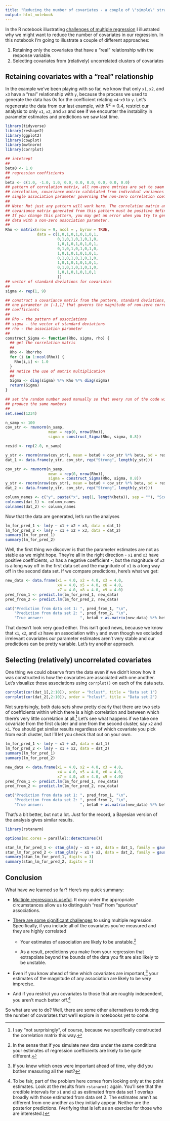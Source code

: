 ```yaml
---
title: "Reducing the number of covariates - a couple of \"simple\" strategies"
output: html_notebook
---
```


In the R notebook illustrating [challenges of multiple regression](http://darwin.eeb.uconn.edu/pages/variable-selection/challenges-of-multiple-regression.nb.html) I illustrated why we might want to reduce the number of covariates in our regression. In this notebook I'm going to illustrate a couple of different approaches:

1. Retaining only the covariates that have a "real" relationship with the response variable.
2. Selecting covariates from (relatively) uncorrelated clusters of covariates

## Retaining covariates with a "real" relationship

In the example we've been playing with so far, we know that only `x1`, `x2`, and `x3` have a "real" relationship with `y`, because the process we used to generate the data has 0s for the coefficient relating `x4`-`x9` to `y`. Let's regenerate the data from our last example, with $R^2 \approx 0.4$, restrict our analysis to only `x1`, `x2`, and `x3` and see if we encounter the instability in parameter estimates and predictions we saw last time. 
```r
library(tidyverse)
library(reshape2)
library(ggplot2)
library(cowplot)
library(mvtnorm)
library(corrplot)
```

```r
## intetcept
##
beta0 <- 1.0
## regression coefficients
##
beta <- c(1.0, -1.0, 1.0, 0.0, 0.0, 0.0, 0.0, 0.0, 0.0)
## pattern of correlation matrix, all non-zero entries are set to saem
## correlation, covariance matrix caldulated from individual variances and a 
## single association parameter governing the non-zero correlation coefficients
##
## Note: Not just any pattern will work here. The correlation matrix and
## covariance matrix generated from this pattern must be positive definite.
## If you change this pattern, you may get an error when you try to generate
## data with a non-zero association parameter.
##
Rho <- matrix(nrow = 9, ncol = , byrow = TRUE, 
              data = c(1,0,1,0,1,0,1,0,1,
                       0,1,0,1,0,1,0,1,0,
                       1,0,1,0,1,0,1,0,1,
                       0,1,0,1,0,1,0,1,0,
                       1,0,1,0,1,0,1,0,1,
                       0,1,0,1,0,1,0,1,0,
                       1,0,1,0,1,0,1,0,1,
                       0,1,0,1,0,1,0,1,0,
                       1,0,1,0,1,0,1,0,1
                       ))
## vector of standard deviations for covariates
##
sigma <- rep(1, 9)

## construct a covariance matrix from the pattern, standard deviations, and
## one parameter in [-1,1] that governs the magnitude of non-zero correlation
## coefficients
##
## Rho - the pattern of associations
## sigma - the vector of standard deviations
## rho - the association parameter
##
construct_Sigma <- function(Rho, sigma, rho) {
  ## get the correlation matris
  ##
  Rho <- Rho*rho
  for (i in 1:ncol(Rho)) {
    Rho[i,i] <- 1.0
  }
  ## notice the use of matrix multiplication
  ##
  Sigma <- diag(sigma) %*% Rho %*% diag(sigma)
  return(Sigma)
}

## set the random number seed manually so that every run of the code will 
## produce the same numbers
##
set.seed(1234)

n_samp <- 100
cov_str <- rmvnorm(n_samp,
                   mean = rep(0, nrow(Rho)),
                   sigma = construct_Sigma(Rho, sigma, 0.8))

resid <- rep(2.0, n_samp)

y_str <- rnorm(nrow(cov_str), mean = beta0 + cov_str %*% beta, sd = resid)
dat_1 <- data.frame(y_str, cov_str, rep("Strong", length(y_str)))

cov_str <- rmvnorm(n_samp,
                   mean = rep(0, nrow(Rho)),
                   sigma = construct_Sigma(Rho, sigma, 0.8))
y_str <- rnorm(nrow(cov_str), mean = beta0 + cov_str %*% beta, sd = resid)
dat_2 <- data.frame(y_str, cov_str, rep("Strong", length(y_str)))

column_names <- c("y", paste("x", seq(1, length(beta)), sep = ""), "Scenario")
colnames(dat_1) <- column_names
colnames(dat_2) <- column_names
```

Now that the data are generated, let's run the analyses
```r
lm_for_pred_1 <- lm(y ~ x1 + x2 + x3, data = dat_1)
lm_for_pred_2 <- lm(y ~ x1 + x2 + x3, data = dat_2)
summary(lm_for_pred_1)
summary(lm_for_pred_2)
```
Well, the first thing we discover is that the parameter estimates are not as stable as we might hope. They're all in the right direction - `x1` and `x3` have positive coefficients, `x2` has a negative coefficient -, but the magnitude of `x2` is a long way off in the first data set and the magnitude of `x1` is a long way off in the second data set. If we compare predictions, here's what we get:
```r
new_data <- data.frame(x1 = 4.0, x2 = 4.0, x3 = 4.0,
                       x4 = 4.0, x5 = 4.0, x6 = 4.0,
                       x7 = 4.0, x8 = 4.0, x9 = 4.0)
pred_from_1 <- predict.lm(lm_for_pred_1, new_data)
pred_from_2 <- predict.lm(lm_for_pred_2, new_data)

cat("Prediction from data set 1: ", pred_from_1, "\n",
    "Prediction from data set 2: ", pred_from_2, "\n",
    "True answer:                ", beta0 + as.matrix(new_data) %*% beta, "\n", sep = "")
```
That doesn't look very good either. This isn't good news, because we know that `x1`, `x2`, and `x3` have an association with `y` and even though we excluded irrelevant covariates our parameter estimates aren't very stable and our predictions can be pretty variable. Let's try another approach.

## Selecting (relatively) uncorrelated covariates

One thing we could observe from the data even if we didn't know how it was constructed is how the covariates are associated with one another. Let's visualize those associations using `corrplot()` on each of the data sets.
```r
corrplot(cor(dat_1[,2:10]), order = "hclust", title = "Data set 1")
corrplot(cor(dat_2[,2:10]), order = "hclust", title = "Data set 2")
```
Not surprisingly, both data sets show pretty clearly that there are two sets of coefficients within which there is a high correlation and between which there's very little correlation at all.[^1] Let's see what happens if we take one covariate from the first cluster and one from the second cluster, say `x2` and `x1`. You should get similar results regardless of which covariate you pick from each cluster, but I'll let you check that out on your own.
```r
lm_for_pred_1 <- lm(y ~ x1 + x2, data = dat_1)
lm_for_pred_2 <- lm(y ~ x1 + x2, data = dat_2)
summary(lm_for_pred_1)
summary(lm_for_pred_2)

new_data <- data.frame(x1 = 4.0, x2 = 4.0, x3 = 4.0,
                       x4 = 4.0, x5 = 4.0, x6 = 4.0,
                       x7 = 4.0, x8 = 4.0, x9 = 4.0)
pred_from_1 <- predict.lm(lm_for_pred_1, new_data)
pred_from_2 <- predict.lm(lm_for_pred_2, new_data)

cat("Prediction from data set 1: ", pred_from_1, "\n",
    "Prediction from data set 2: ", pred_from_2, "\n",
    "True answer:                ", beta0 + as.matrix(new_data) %*% beta, "\n", sep = "")
```
That's a bit better, but not a lot. Just for the record, a Bayesian version of the analysis gives similar results.
```r
library(rstanarm)

options(mc.cores = parallel::detectCores())

stan_lm_for_pred_1 <- stan_glm(y ~ x1 + x2, data = dat_1, family = gaussian(), refresh = 0)
stan_lm_for_pred_2 <- stan_glm(y ~ x1 + x2, data = dat_2, family = gaussian(), refresh = 0)
summary(stan_lm_for_pred_1, digits = 3)
summary(stan_lm_for_pred_2, digits = 3)
```

## Conclusion

What have we learned so far? Here's my quick summary:

* [Multiple regression is useful](http://darwin.eeb.uconn.edu/uncommon-ground/blog/2019/08/12/collecting-my-thoughts-about-variable-selection-in-multiple-regression/). It _*may*_ under the appropriate circumstances allow us to distinguish "real" from "spurious" associations.

* [There are some significant challenges](http://darwin.eeb.uconn.edu/uncommon-ground/blog/2019/08/19/challenges-of-multiple-regression-or-why-we-might-want-to-select-variables/) to using multiple regression. Specifically, if you include all of the covariates you've measured and they are highly correlated

  * Your estimates of association are likely to be unstable.[^2]

  * As a result, predictions you make from your regression that extrapolate beyond the bounds of the data you fit are also likely to be unstable.

* Even if you know ahead of time which covariates are important,[^3] your estimates of the magnitude of any association are likely to be very imprecise.

* And if you restrict you covariates to those that are roughly independent, you aren't much better off.[^4]

So what are we to do? Well, there are some other alternatives to reducing the number of covariates that we'll explore in notebooks yet to come.

[^1]: I say "not surprisingly", of course, because we specifically constructed the correlation matrix this way.

[^2]: In the sense that if you simulate new data under the same conditions your estimates of regression coefficients are likely to be quite different.

[^3]: If you knew which ones were important ahead of time, why did you bother measuring all the rest?

[^4]: To be fair, part of the problem here comes from looking only at the point estimates. Look at the results from `rstanarm()` again. You'll see that the credible intervals for `x1` and `x2` as estimated from data set 1 overlap broadly with those estimated from data set 2. The estimates aren't as different from one another as they initially appear. Neither are the posterior predictions. (Verifying that is left as an exercise for those who are interested.)
